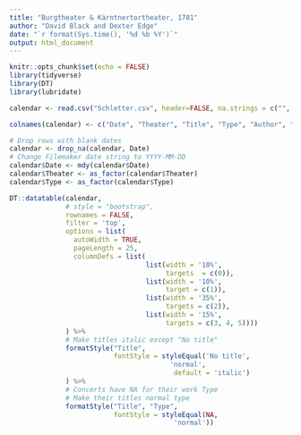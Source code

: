 ```yaml
---
title: "Burgtheater & Kärntnertortheater, 1781"
author: "David Black and Dexter Edge"
date: "`r format(Sys.time(), '%d %b %Y')`"
output: html_document
---
```


```r
knitr::opts_chunk$set(echo = FALSE)
library(tidyverse)
library(DT)
library(lubridate)

calendar <- read.csv("Schletter.csv", header=FALSE, na.strings = c("", "NA"))

colnames(calendar) <- c("Date", "Theater", "Title", "Type", "Author", "Composer")

# Drop rows with blank dates
calendar <- drop_na(calendar, Date)
# Change Filemaker date string to YYYY-MM-DD
calendar$Date <- mdy(calendar$Date)
calendar$Theater <- as_factor(calendar$Theater)
calendar$Type <- as_factor(calendar$Type)

```

```r
DT::datatable(calendar, 
              # style = "bootstrap",
              rownames = FALSE,
              filter = 'top',
              options = list(
                autoWidth = TRUE,
                pageLength = 25,
                columnDefs = list(
                                  list(width = '10%',
                                       targets  = c(0)),
                                  list(width = '10%',
                                       target = c(1)),
                                  list(width = '35%',
                                       targets = c(2)),
                                  list(width = '15%',
                                       targets = c(3, 4, 5))))
              ) %>% 
              # Make titles italic except "No title"
              formatStyle("Title", 
                          fontStyle = styleEqual('No title',
                                        'normal',
                                         default = 'italic')
              ) %>%
              # Concerts have NA for their work Type
              # Make their titles normal type
              formatStyle("Title", "Type",
                          fontStyle = styleEqual(NA,
                                         'normal'))
  
```